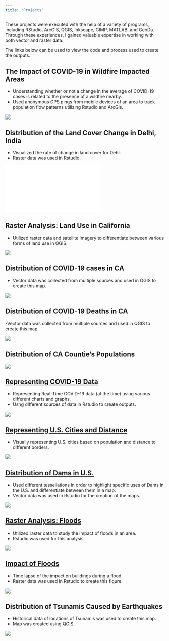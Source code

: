 ```yaml
---
title: "Projects"
---
```


These projects were executed with the help of a variety of programs, including RStudio, ArcGIS, QGIS, Inkscape, GIMP, MATLAB, and GeoDa. Through these experiences, I gained valuable expertise in working with both vector and raster data.

The links below can be used to view the code and process used to create the outputs. 

## The Impact of COVID-19 in Wildfire Impacted Areas
- Understanding whether or not a change in the average of COVID-19 cases is related to the presence of a wildfire nearby. 
- Used anonymous GPS pings from mobile devices of an area to track population flow patterns utilizing Rstudio and ArcGis.

![](img/c19wf.png)


## Distribution of the Land Cover Change in Delhi, India
- Visualized the rate of change in land cover for Dehli. 
- Raster data was used in Rstudio. 

![](img/dehli_lcc.pdf)


## Raster Analysis: Land Use in California
- Utilized raster data and satellite imagery to differentiate between various forms of land use in QGIS.

![](img/LAB-01.png)


## Distribution of COVID-19 cases in CA 
- Vector data was collected from multiple sources and used in QGIS to create this map.

![](img/ca-covid-geog183.png)


## Distribution of COVID-19 Deaths in CA
-Vector data was collected from multiple sources and used in QGIS to create this map.

![](img/lab03_geog183.png)


## Distribution of CA Countie's Populations

![](img/geog183_final_proj.png)

## [Representing COVID-19 Data](https://jovanycota.github.io/GEOG-176A-lab/lab-02.html)
- Representing Real-Time COVID-19 data (at the time) using various different charts and graphs.
- Usng different sources of data in Rstudio to create outputs. 

![](img/lab02.png)


## [Representing U.S. Cities and Distance](https://jovanycota.github.io/GEOG-176A-lab/lab-03.html)
- Visually representing U.S. cities based on population and distance to different borders.

![](img/lab03.jpg)


## [Distribution of Dams in U.S.](https://jovanycota.github.io/GEOG-176A-lab/lab-04.html)
- Used different tessellations in order to highlight specific uses of Dams in the U.S. and differentiate between them in a map. 
- Vector data was used in Rstudio for the creation of the maps. 

![](img/lab04.jpg)



## [Raster Analysis: Floods](https://jovanycota.github.io/GEOG-176A-lab/lab-05.html)
- Utilized raster data to study the impact of floods in an area.
- Rstudio was used for this analysis. 

![](img/lab05.jpg)


## [Impact of Floods](https://jovanycota.github.io/GEOG-176A-lab/lab-06.html)
- Time lapse of the impact on buildings during a flood.
- Raster data was used in Rstudio to create this figure. 

![](img/download.gif)



## Distribution of Tsunamis Caused by Earthquakes
- Historical data of locations of Tsunamis was used to create this map.
- Map was created using QGIS. 

![](img/geog165.png)



<center>
<i class="fas fa-rocket fa-8x"></i> 
</center>